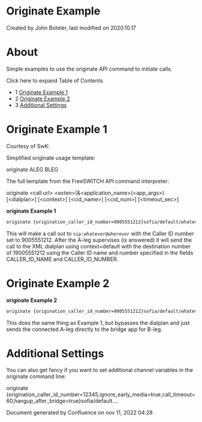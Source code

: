 
# Originate Example 

 Created by  John Boteler, last modified on 2020.10.17

# About

  
Simple examples to use the originate API command to initiate calls.  

  
Click here to expand Table of Contents

* 1 [Originate Example 1](#originate-example-1)
* 2 [Originate Example 2](#originate-example-1)
* 3 [Additional Settings](#originate-example-1)

# Originate Example 1

Courtesy of SwK:

Simplified originate usage template:

originate ALEG BLEG

The full template from the FreeSWITCH API command interpreter:

originate &lt;call url> &lt;exten>|&&lt;application_name>(&lt;app_args>) [&lt;dialplan>] [&lt;context>] [&lt;cid_name>] [&lt;cid_num>] [&lt;timeout_sec>]

  
**originate Example 1**

```xml
originate {origination_caller_id_number=9005551212}sofia/default/whatever@wherever 19005551212 XML default CALLER_ID_NAME CALLER_ID_NUMBER
```

This will make a call out to `sip:whatever@wherever` with the Caller ID number set to 9005551212\. After the A-leg supervises (is answered) it will send the call to the XML dialplan using context=default with the destination number of 19005551212 using the Caller ID name and number specified in the fields CALLER\_ID\_NAME and CALLER\_ID\_NUMBER.  

# Originate Example 2  

  
**originate Example 2**

```xml
originate {origination_caller_id_number=9005551212}sofia/default/whatever@wherever &bridge({origination_caller_id_number=8001234567}sofia/profile/someother@destination.com)
```

This does the same thing as Example 1, but bypasses the dialplan and just sends the connected A-leg directly to the bridge app for B-leg.  

# Additional Settings  

You can also get fancy if you want to set additional channel variables in the originate command line:

originate {origination_caller_id_number=12345,ignore_early_media=true,call_timeout=60,hangup_after_bridge=true}sofia/default....

  
Document generated by Confluence on nov 11, 2022 04:28
